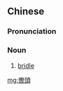 {{also|辔头}}
==Chinese==
{{zh-forms|s=辔头}}

===Pronunciation===
{{zh-pron
|m=pèitóu
|c=bei3 tau4
|mn=xm:pì-thô͘
|cat=n
}}

===Noun===
{{zh-noun}}

# [[bridle]]

[[mg:轡頭]]
